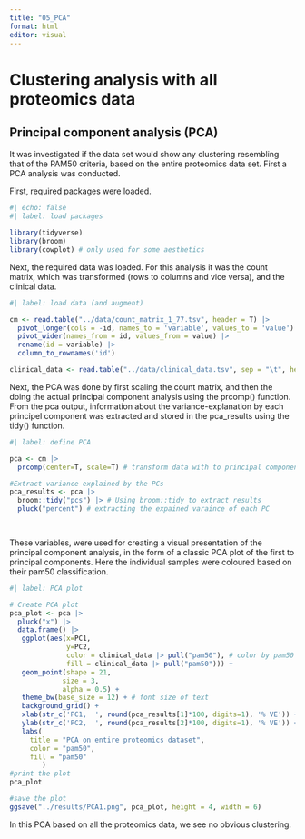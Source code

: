 ```yaml
---
title: "05_PCA"
format: html
editor: visual
---
```


# Clustering analysis with all proteomics data

## Principal component analysis (PCA)

It was investigated if the data set would show any clustering resembling that of the PAM50 criteria, based on the entire proteomics data set. First a PCA analysis was conducted.

First, required packages were loaded.

```r
#| echo: false
#| label: load packages

library(tidyverse)
library(broom)
library(cowplot) # only used for some aesthetics

```

Next, the required data was loaded. For this analysis it was the count matrix, which was transformed (rows to columns and vice versa), and the clinical data.

```r
#| label: load data (and augment)

cm <- read.table("../data/count_matrix_1_77.tsv", header = T) |>
  pivot_longer(cols = -id, names_to = 'variable', values_to = 'value') |>
  pivot_wider(names_from = id, values_from = value) |>
  rename(id = variable) |>
  column_to_rownames('id')

clinical_data <- read.table("../data/clinical_data.tsv", sep = "\t", header = T)
```

Next, the PCA was done by first scaling the count matrix, and then the doing the actual principal component analysis using the prcomp() function. From the pca output, information about the variance-explanation by each principel component was extracted and stored in the pca_results using the tidy() function.

```r
#| label: define PCA

pca <- cm |> 
  prcomp(center=T, scale=T) # transform data with to principal components

#Extract variance explained by the PCs
pca_results <- pca |>
  broom::tidy("pcs") |> # Using broom::tidy to extract results
  pluck("percent") # extracting the expained varaince of each PC

  
```

These variables, were used for creating a visual presentation of the principal component analysis, in the form of a classic PCA plot of the first to principal components. Here the individual samples were coloured based on their pam50 classification.

```r
#| label: PCA plot

# Create PCA plot
pca_plot <- pca |> 
  pluck("x") |> 
  data.frame() |> 
   ggplot(aes(x=PC1, 
              y=PC2, 
              color = clinical_data |> pull("pam50"), # color by pam50 from clinical_data
              fill = clinical_data |> pull("pam50"))) +
   geom_point(shape = 21,
             size = 3, 
             alpha = 0.5) +
   theme_bw(base_size = 12) + # font size of text
   background_grid() +
   xlab(str_c('PC1,  ', round(pca_results[1]*100, digits=1), '% VE')) + 
   ylab(str_c('PC2,  ', round(pca_results[2]*100, digits=1), '% VE')) +
   labs(
     title = "PCA on entire proteomics dataset",
     color = "pam50",
     fill = "pam50"
        )
#print the plot
pca_plot

#save the plot
ggsave("../results/PCA1.png", pca_plot, height = 4, width = 6)

```

In this PCA based on all the proteomics data, we see no obvious clustering.
